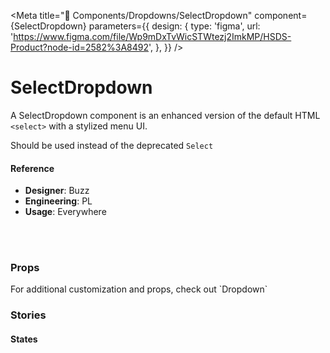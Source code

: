 
<Meta
  title="🧬 Components/Dropdowns/SelectDropdown"
  component={SelectDropdown}
  parameters={{
    design: {
      type: 'figma',
      url:
        'https://www.figma.com/file/Wp9mDxTvWicSTWtezj2ImkMP/HSDS-Product?node-id=2582%3A8492',
    },
  }}
/>

# SelectDropdown

A SelectDropdown component is an enhanced version of the default HTML `<select>` with a stylized menu UI.

Should be used instead of the deprecated `Select`

<Preview>
  <Story name="default">
    <SelectDropdown
      disabled={boolean('disabled', false)}
      autoInput={false}
      items={createSpec({
        id: faker.random.uuid(),
        value: faker.name.firstName(),
      }).generate(20)}
      state={select(
        'state',
        {
          default: 'default',
          error: 'error',
        },
        'default'
      )}
      dropUp={boolean('dropUp', false)}
      maxHeight={text('maxHeight', '200px')}
      maxWidth={text('maxWidth', '100%')}
      limit={number('limit', 15)}
      width={text('width', '100%')}
      onSelect={action('onSelect')}
    />
  </Story>
</Preview>

#### Reference

- **Designer**: Buzz
- **Engineering**: PL
- **Usage**: Everywhere

<br />
<br />

### Props

<Props of={SelectDropdown} />

<p>For additional customization and props, check out `Dropdown`</p>

### Stories

#### States

<Preview>
  <Story name="States">
    <div>
      <SelectDropdown state="error" />
      <br />
      <SelectDropdown state="success" />
      <br />
      <SelectDropdown state="warning" />
    </div>
  </Story>
</Preview>
